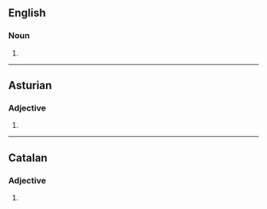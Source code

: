 {{also|incomplètes}}

==English==

===Noun===
{{head|en|noun form}}

# {{plural of|en|incomplete}}

----

==Asturian==

===Adjective===
{{head|ast|adjective form}}

# {{feminine plural of|ast|incompletu}}

----

==Catalan==

===Adjective===
{{head|ca|adjective form}}

# {{feminine plural of|ca|incomplet}}